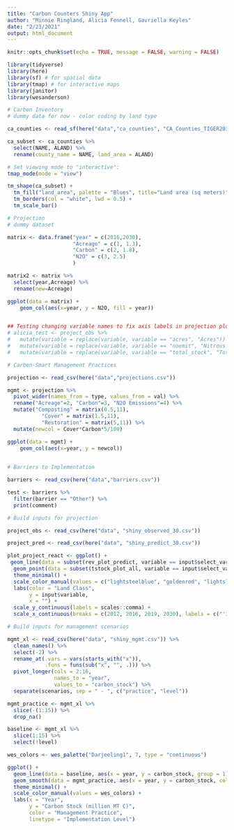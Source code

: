 ```yaml
---
title: "Carbon Counters Shiny App"
author: "Minnie Ringland, Alicia Fennell, Gavriella Keyles"
date: "2/23/2021"
output: html_document
---
```


```r
knitr::opts_chunk$set(echo = TRUE, message = FALSE, warning = FALSE)

library(tidyverse)
library(here)
library(sf) # for spatial data
library(tmap) # for interactive maps
library(janitor)
library(wesanderson)
```

```r
# Carbon Inventory
# dummy data for now - color coding by land type

ca_counties <- read_sf(here("data","ca_counties", "CA_Counties_TIGER2016.shp"))

ca_subset <- ca_counties %>% 
  select(NAME, ALAND) %>% 
  rename(county_name = NAME, land_area = ALAND)

# Set viewing mode to "interactive":
tmap_mode(mode = "view")

tm_shape(ca_subset) +
  tm_fill("land_area", palette = "Blues", title="Land area (sq meters)") +
  tm_borders(col = "white", lwd = 0.5) +
  tm_scale_bar()

```

```r
# Projection
# dummy dataset

matrix <- data.frame("year" = c(2016,2030),
                     "Acreage" = c(1, 1.3),
                     "Carbon" = c(2, 1.8),
                     "N2O" = c(3, 2.5)
                     )

matrix2 <- matrix %>% 
  select(year,Acreage) %>% 
  rename(new=Acreage)

ggplot(data = matrix) +
    geom_col(aes(x=year, y = N2O, fill = year))


## Testing changing variable names to fix axis labels in projection plots 
# alicia_test <- project_obs %>% 
#   mutate(variable = replace(variable, variable == "acres", "Acres")) %>%
#   mutate(variable = replace(variable, variable == "noemit", "Nitrous Oxide Emissions (MTCO2e)")) %>%
#   mutate(variable = replace(variable, variable == "total_stock", "Total Carbon Stock (MT Carbon)")) 

```


```r
# Carbon-Smart Management Practices

projection <- read_csv(here("data","projections.csv"))

mgmt <- projection %>%
  pivot_wider(names_from = type, values_from = val) %>% 
  rename("Acreage"=2, "Carbon"=3, "N2O Emissions"=4) %>% 
  mutate("Composting" = matrix(0.5,11),
           "Cover" = matrix(1.5,11),
           "Restoration" = matrix(5,11)) %>% 
  mutate(newcol = Cover*Carbon*5/100)

ggplot(data = mgmt) +
    geom_col(aes(x=year, y = newcol))
 


```

```r
# Barriers to Implementation

barriers <- read_csv(here("data","barriers.csv"))

test <- barriers %>% 
  filter(barrier == "Other") %>% 
  print(comment)

```



```r

# Build inputs for projection

project_obs <- read_csv(here("data", "shiny_observed_30.csv"))

project_pred <- read_csv(here("data", "shiny_predict_30.csv"))

plot_project_react <- ggplot() +
 geom_line(data = subset(rev_plot_predict, variable == input$select_variable), aes(x = year, y = value, group = land_class, color = land_class), size = .8, linetype = "dashed") +
  geom_point(data = subset(tstock_plot_all, variable == input$select_variable), aes(x = year, y = value, group = land_class, color = land_class), size = 3.6) +
  theme_minimal() +
  scale_color_manual(values = c("lightsteelblue", "goldenrod", "lightslategrey", "darkred", "sandybrown", "darkolivegreen3", "green4", "cornflowerblue", "purple4")) +
  labs(color = "Land Class",
       y = input$variable,
       x = "") +
  scale_y_continuous(labels = scales::comma) +
  scale_x_continuous(breaks = c(2012, 2016, 2019, 2030), labels = c("'12", "'16", "'19", "'30"))
```

```r

# Build inputs for management scenarios

mgmt_xl <- read_csv(here("data", "shiny_mgmt.csv")) %>% 
  clean_names() %>% 
  select(-2) %>% 
  rename_at(.vars = vars(starts_with("x")),
            .funs = funs(sub("x", "", .))) %>% 
  pivot_longer(cols = 2:16, 
               names_to = "year",
               values_to = "carbon_stock") %>% 
  separate(scenarios, sep = " - ", c("practice", "level"))

mgmt_practice <- mgmt_xl %>% 
  slice(-(1:15)) %>% 
  drop_na()

baseline <- mgmt_xl %>% 
  slice(1:15) %>% 
  select(!level)

wes_colors <- wes_palette("Darjeeling1", 7, type = "continuous")

ggplot() +
  geom_line(data = baseline, aes(x = year, y = carbon_stock, group = 1), color = "black") +
  geom_smooth(data = mgmt_practice, aes(x = year, y = carbon_stock, color = practice, linetype = level, group = interaction(practice, level))) + 
  theme_minimal() + 
  scale_color_manual(values = wes_colors) +
  labs(x = "Year",
       y = "Carbon Stock (million MT C)",
       color = "Management Practice",
       linetype = "Implementation Level")
  

```

